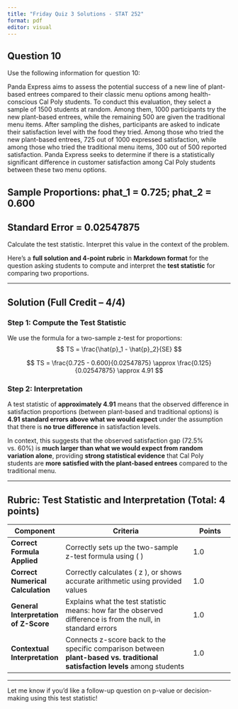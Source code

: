 ```yaml
---
title: "Friday Quiz 3 Solutions - STAT 252"
format: pdf
editor: visual
---
```


## Question 10

Use the following information for question 10:

Panda Express aims to assess the potential success of a new line of plant-based entrees compared to their classic menu options among health-conscious Cal Poly students. To conduct this evaluation, they select a sample of 1500 students at random. Among them, 1000 participants try the new plant-based entrees, while the remaining 500 are given the traditional menu items. After sampling the dishes, participants are asked to indicate their satisfaction level with the food they tried. Among those who tried the new plant-based entrees, 725 out of 1000 expressed satisfaction, while among those who tried the traditional menu items, 300 out of 500 reported satisfaction. Panda Express seeks to determine if there is a statistically significant difference in customer satisfaction among Cal Poly students between these two menu options.

## Sample Proportions: phat_1 = 0.725; phat_2 = 0.600

## Standard Error = 0.02547875

Calculate the test statistic. Interpret this value in the context of the problem.

Here’s a **full solution and 4-point rubric** in **Markdown format** for the question asking students to compute and interpret the **test statistic** for comparing two proportions.

------------------------------------------------------------------------

## **Solution (Full Credit – 4/4)**

### **Step 1: Compute the Test Statistic**

We use the formula for a two-sample z-test for proportions: $$
TS = \frac{\hat{p}_1 - \hat{p}_2}{SE}
$$

$$
TS = \frac{0.725 - 0.600}{0.02547875} \approx \frac{0.125}{0.02547875} \approx 4.91
$$

### **Step 2: Interpretation**

A test statistic of **approximately 4.91** means that the observed difference in satisfaction proportions (between plant-based and traditional options) is **4.91 standard errors above what we would expect** under the assumption that there is **no true difference** in satisfaction levels.

In context, this suggests that the observed satisfaction gap (72.5% vs. 60%) is **much larger than what we would expect from random variation alone**, providing **strong statistical evidence** that Cal Poly students are **more satisfied with the plant-based entrees** compared to the traditional menu.

------------------------------------------------------------------------

## **Rubric: Test Statistic and Interpretation (Total: 4 points)**

| **Component**                         | **Criteria**                                                                                                                | **Points** |
|--------------|---------------------------------------------|--------------|
| **Correct Formula Applied**           | Correctly sets up the two-sample z-test formula using ( \frac{\hat{p}_1 - \hat{p}_2}{SE} )                                  | 1.0        |
| **Correct Numerical Calculation**     | Correctly calculates ( z \approx 4.91 ), or shows accurate arithmetic using provided values                                 | 1.0        |
| **General Interpretation of Z-Score** | Explains what the test statistic means: how far the observed difference is from the null, in standard errors                | 1.0        |
| **Contextual Interpretation**         | Connects z-score back to the specific comparison between **plant-based vs. traditional satisfaction levels** among students | 1.0        |

------------------------------------------------------------------------

Let me know if you’d like a follow-up question on p-value or decision-making using this test statistic!
